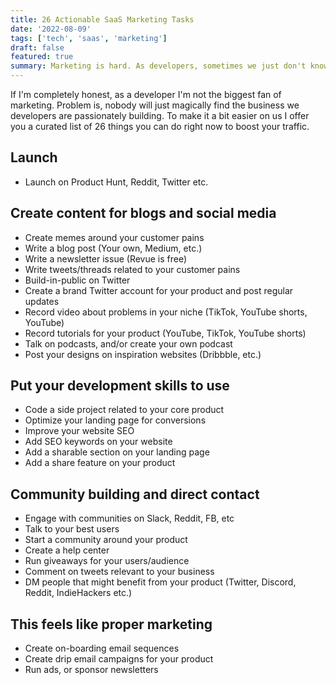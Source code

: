 ```yaml
---
title: 26 Actionable SaaS Marketing Tasks
date: '2022-08-09'
tags: ['tech', 'saas', 'marketing']
draft: false
featured: true
summary: Marketing is hard. As developers, sometimes we just don't know what to do next. Here are 26 tasks you can do right now.
---
```


If I'm completely honest, as a developer I'm not the biggest fan of marketing. Problem is, nobody will
just magically find the business we developers are passionately building. To make it a bit easier on us I offer you
a curated list of 26 things you can do right now to boost your traffic.

## Launch
- Launch on Product Hunt, Reddit, Twitter etc.

## Create content for blogs and social media
- Create memes around your customer pains
- Write a blog post (Your own, Medium, etc.)
- Write a newsletter issue (Revue is free)
- Write tweets/threads related to your customer pains
- Build-in-public on Twitter
- Create a brand Twitter account for your product and post regular updates
- Record video about problems in your niche (TikTok, YouTube shorts, YouTube)
- Record tutorials for your product (YouTube, TikTok, YouTube shorts)
- Talk on podcasts, and/or create your own podcast
- Post your designs on inspiration websites (Dribbble, etc.)


## Put your development skills to use
- Code a side project related to your core product
- Optimize your landing page for conversions
- Improve your website SEO
- Add SEO keywords on your website
- Add a sharable section on your landing page
- Add a share feature on your product


## Community building and direct contact
- Engage with communities on Slack, Reddit, FB, etc
- Talk to your best users
- Start a community around your product
- Create a help center
- Run giveaways for your users/audience
- Comment on tweets relevant to your business
- DM people that might benefit from your product (Twitter, Discord, Reddit, IndieHackers etc.)


## This feels like proper marketing
- Create on-boarding email sequences
- Create drip email campaigns for your product
- Run ads, or sponsor newsletters
